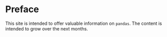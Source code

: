 # Preface {.unnumbered}

This site is intended to offer valuable information on `pandas`. The content is intended to grow over the next months.
